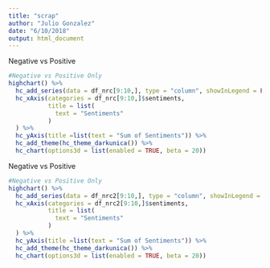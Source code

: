 ```yaml
---
title: "scrap"
author: "Julio Gonzalez"
date: "6/10/2018"
output: html_document
---
```



Negative vs Positive
```r
#Negative vs Positive Only
highchart() %>% 
  hc_add_series(data = df_nrc[9:10,], type = "column", showInLegend = FALSE, name = "Total Value", hcaes(x = sentiments, y = sentsum, color = sentiments)) %>%
  hc_xAxis(categories = df_nrc[9:10,]$sentiments,
           title = list(
             text = "Sentiments"
           )
  ) %>%
  hc_yAxis(title =list(text = "Sum of Sentiments")) %>%
  hc_add_theme(hc_theme_darkunica()) %>%
  hc_chart(options3d = list(enabled = TRUE, beta = 20))
```




Negative vs Positive
```r
#Negative vs Positive Only
highchart() %>% 
  hc_add_series(data = df_nrc2[9:10,], type = "column", showInLegend = FALSE, name = "Total Value", hcaes(x = sentiments, y = sentsum2, color = sentiments)) %>%
  hc_xAxis(categories = df_nrc2[9:10,]$sentiments,
           title = list(
             text = "Sentiments"
           )
  ) %>%
  hc_yAxis(title =list(text = "Sum of Sentiments")) %>%
  hc_add_theme(hc_theme_darkunica()) %>%
  hc_chart(options3d = list(enabled = TRUE, beta = 20))
```
